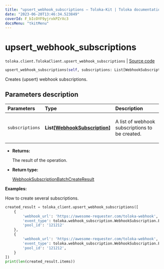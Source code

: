 ```yaml
---
title: "upsert_webhook_subscriptions — Toloka-Kit | Toloka documentation"
date: "2023-06-20T13:46:34.523849"
coverId: F_bIcOYF9yjrxkPZrXc3
docsMenu: "tkitMenu"
---
```


# upsert_webhook_subscriptions

`toloka.client.TolokaClient.upsert_webhook_subscriptions` | [Source code](https://github.com/Toloka/toloka-kit/blob/v1.2.0/src/client/__init__.py#L3488)

```python
upsert_webhook_subscriptions(self, subscriptions: List[WebhookSubscription])
```

Creates (upsert) webhook subscriptions.

## Parameters description

| Parameters | Type | Description |
| :----------| :----| :-----------|
`subscriptions`|**List\[[WebhookSubscription](/docs/toloka-kit/reference/toloka.client.webhook_subscription.WebhookSubscription)\]**|<p>A list of webhook subscriptions to be created.</p>

* **Returns:**

  The result of the operation.

* **Return type:**

  [WebhookSubscriptionBatchCreateResult](/docs/toloka-kit/reference/toloka.client.batch_create_results.WebhookSubscriptionBatchCreateResult)

**Examples:**

How to create several subscriptions.

```python
created_result = toloka_client.upsert_webhook_subscriptions([
    {
        'webhook_url': 'https://awesome-requester.com/toloka-webhook',
        'event_type': toloka.webhook_subscription.WebhookSubscription.EventType.ASSIGNMENT_CREATED,
        'pool_id': '121212'
    },
    {
        'webhook_url': 'https://awesome-requester.com/toloka-webhook',
        'event_type': toloka.webhook_subscription.WebhookSubscription.EventType.POOL_CLOSED,
        'pool_id': '121212',
    }
])
print(len(created_result.items))
```